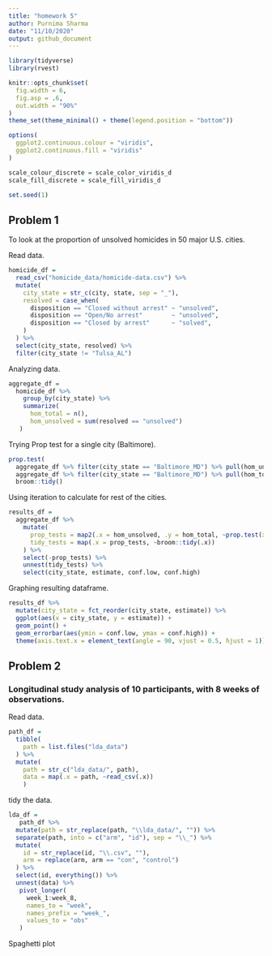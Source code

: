 ```yaml
---
title: "homework 5"
author: Purnima Sharma
date: "11/10/2020"
output: github_document
---
```


```r
library(tidyverse)
library(rvest)

knitr::opts_chunk$set(
  fig.width = 6,
  fig.asp = .6,         
  out.width = "90%"      
)
theme_set(theme_minimal() + theme(legend.position = "bottom"))

options(
  ggplot2.continuous.colour = "viridis", 
  ggplot2.continuous.fill = "viridis"
)

scale_colour_discrete = scale_color_viridis_d
scale_fill_discrete = scale_fill_viridis_d

set.seed(1)
```

## Problem 1

To look at the proportion of unsolved homicides in 50 major U.S. cities.

Read data.

```r
homicide_df =
  read_csv("homicide_data/homicide-data.csv") %>% 
  mutate(
    city_state = str_c(city, state, sep = "_"),
    resolved = case_when(
      disposition == "Closed without arrest" ~ "unsolved",
      disposition == "Open/No arrest"        ~ "unsolved",
      disposition == "Closed by arrest"      ~ "solved",
    )
  ) %>% 
  select(city_state, resolved) %>% 
  filter(city_state != "Tulsa_AL")
```

Analyzing data.

```r
aggregate_df =
  homicide_df %>% 
    group_by(city_state) %>% 
    summarize(
      hom_total = n(),
      hom_unsolved = sum(resolved == "unsolved")
   )
```

Trying Prop test for a single city (Baltimore).

```r
prop.test(
  aggregate_df %>% filter(city_state == "Baltimore_MD") %>% pull(hom_unsolved),
  aggregate_df %>% filter(city_state == "Baltimore_MD") %>% pull(hom_total)) %>% 
  broom::tidy()
```

Using iteration to calculate for rest of the cities.

```r
results_df = 
  aggregate_df %>% 
    mutate(
      prop_tests = map2(.x = hom_unsolved, .y = hom_total, ~prop.test(x = .x, n = .y)),
      tidy_tests = map(.x = prop_tests, ~broom::tidy(.x))
    ) %>% 
    select(-prop_tests) %>% 
    unnest(tidy_tests) %>% 
    select(city_state, estimate, conf.low, conf.high)
```


Graphing resulting dataframe.

```r
results_df %>% 
  mutate(city_state = fct_reorder(city_state, estimate)) %>% 
  ggplot(aes(x = city_state, y = estimate)) +
  geom_point() +
  geom_errorbar(aes(ymin = conf.low, ymax = conf.high)) +
  theme(axis.text.x = element_text(angle = 90, vjust = 0.5, hjust = 1))
```


## Problem 2

### Longitudinal study analysis of 10 participants, with 8 weeks of observations.

Read data.

```r
path_df = 
  tibble(
    path = list.files("lda_data")
  ) %>% 
  mutate(
    path = str_c("lda_data/", path),
    data = map(.x = path, ~read_csv(.x))
    )
```

tidy the data.

```r
lda_df = 
   path_df %>% 
  mutate(path = str_replace(path, "\\lda_data/", "")) %>% 
  separate(path, into = c("arm", "id"), sep = "\\_") %>% 
  mutate(
    id = str_replace(id, "\\.csv", ""),
    arm = replace(arm, arm == "con", "control")
  ) %>% 
  select(id, everything()) %>% 
  unnest(data) %>% 
   pivot_longer(
     week_1:week_8,
     names_to = "week",
     names_prefix = "week_",
     values_to = "obs"
   )
```

Spaghetti plot

```r

```




